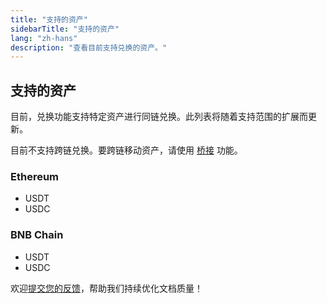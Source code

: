 ```yaml
---
title: "支持的资产"
sidebarTitle: "支持的资产"
lang: "zh-hans"
description: "查看目前支持兑换的资产。"
---
```


## 支持的资产

目前，兑换功能支持特定资产进行同链兑换。此列表将随着支持范围的扩展而更新。

<Info>目前不支持跨链兑换。要跨链移动资产，请使用 [桥接](/cn/apps/bridge/introduction) 功能。</Info>

### Ethereum
- USDT
- USDC

### BNB Chain
- USDT
- USDC

<Tip>欢迎[提交您的反馈](https://forms.zohopublic.com/cobo/form/DocumentFeedbackForm/formperma/QvLOhxJv1_JMsJ-1dleZ8Itb_7rzN-LtgvsDdxosoVI?referrername=manuals)，帮助我们持续优化文档质量！</Tip>